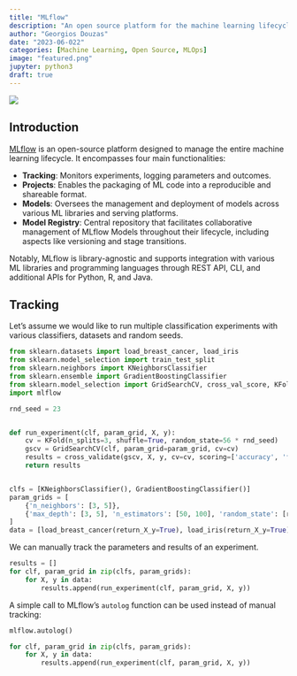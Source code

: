 ```yaml
---
title: "MLflow"
description: "An open source platform for the machine learning lifecycle."
author: "Georgios Douzas"
date: "2023-06-022"
categories: [Machine Learning, Open Source, MLOps]
image: "featured.png"
jupyter: python3
draft: true
---
```


![](featured.png)

## Introduction

[MLflow](https://mlflow.org/) is an open-source platform designed to manage the entire machine learning lifecycle. It encompasses
four main functionalities:

- **Tracking**: Monitors experiments, logging parameters and outcomes.  
- **Projects**: Enables the packaging of ML code into a reproducible and shareable format.  
- **Models**: Oversees the management and deployment of models across various ML libraries and serving platforms.  
- **Model Registry**: Central repository that facilitates collaborative management of MLflow Models throughout their
lifecycle, including aspects like versioning and stage transitions.

Notably, MLflow is library-agnostic and supports integration with various ML libraries and programming languages through REST API,
CLI, and additional APIs for Python, R, and Java.

## Tracking

Let's assume we would like to run multiple classification experiments with various classifiers, datasets and random seeds.

```python
from sklearn.datasets import load_breast_cancer, load_iris
from sklearn.model_selection import train_test_split
from sklearn.neighbors import KNeighborsClassifier
from sklearn.ensemble import GradientBoostingClassifier
from sklearn.model_selection import GridSearchCV, cross_val_score, KFold, cross_validate
import mlflow

rnd_seed = 23


def run_experiment(clf, param_grid, X, y):
    cv = KFold(n_splits=3, shuffle=True, random_state=56 * rnd_seed)
    gscv = GridSearchCV(clf, param_grid=param_grid, cv=cv)
    results = cross_validate(gscv, X, y, cv=cv, scoring=['accuracy', 'f1_micro'])
    return results


clfs = [KNeighborsClassifier(), GradientBoostingClassifier()]
param_grids = [
    {'n_neighbors': [3, 5]},
    {'max_depth': [3, 5], 'n_estimators': [50, 100], 'random_state': [rnd_seed + 10]},
]
data = [load_breast_cancer(return_X_y=True), load_iris(return_X_y=True)]
```

We can manually track the parameters and results of an experiment.

```python
results = []
for clf, param_grid in zip(clfs, param_grids):
    for X, y in data:
        results.append(run_experiment(clf, param_grid, X, y))
```

A simple call to MLflow's `autolog` function can be used instead of manual tracking:

```python
mlflow.autolog()

for clf, param_grid in zip(clfs, param_grids):
    for X, y in data:
        results.append(run_experiment(clf, param_grid, X, y))
```